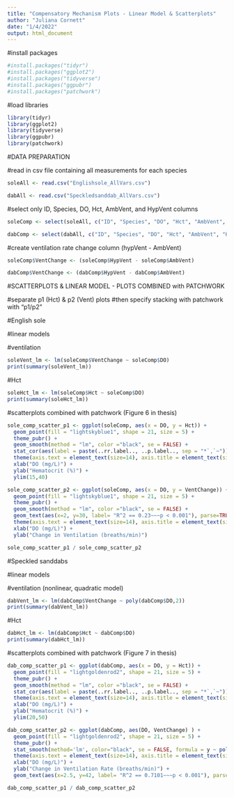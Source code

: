 ```yaml
---
title: "Compensatory Mechanism Plots - Linear Model & Scatterplots"
author: "Juliana Cornett"
date: "1/4/2022"
output: html_document
---
```


#install packages

```r
#install.packages("tidyr")
#install.packages("ggplot2")
#install.packages("tidyverse")
#install.packages("ggpubr")
#install.packages("patchwork")
```

#load libraries

```r
library(tidyr)
library(ggplot2)
library(tidyverse)
library(ggpubr)
library(patchwork)
```

#DATA PREPARATION 

#read in csv file containing all measurements for each species

```r
soleAll <- read.csv("Englishsole_AllVars.csv")

dabAll <- read.csv("Speckledsanddab_AllVars.csv")
```

#select only ID, Species, DO, Hct, AmbVent, and HypVent columns

```r
soleComp <- select(soleAll, c("ID", "Species", "DO", "Hct", "AmbVent", "HypVent"))

dabComp <- select(dabAll, c("ID", "Species", "DO", "Hct", "AmbVent", "HypVent"))
```

#create ventilation rate change column (hypVent - AmbVent)

```r
soleComp$VentChange <- (soleComp$HypVent - soleComp$AmbVent)

dabComp$VentChange <- (dabComp$HypVent - dabComp$AmbVent)
```

#SCATTERPLOTS & LINEAR MODEL - PLOTS COMBINED with PATCHWORK 

#separate p1 (Hct) & p2 (Vent) plots
#then specify stacking with patchwork with "p1/p2"

#English sole

#linear models 

#ventilation

```r
soleVent_lm <- lm(soleComp$VentChange ~ soleComp$DO)
print(summary(soleVent_lm))
```

#Hct

```r
soleHct_lm <- lm(soleComp$Hct ~ soleComp$DO)
print(summary(soleHct_lm))
```

#scatterplots combined with patchwork (Figure 6 in thesis)

```r
sole_comp_scatter_p1 <- ggplot(soleComp, aes(x = DO, y = Hct)) +
  geom_point(fill = "lightskyblue1", shape = 21, size = 5) +
  theme_pubr() +
  geom_smooth(method = "lm", color ="black", se = FALSE) +
  stat_cor(aes(label = paste(..rr.label.., ..p.label.., sep = "*`,`~")), size = 6) +
  theme(axis.text = element_text(size=14), axis.title = element_text(size=18, face="bold")) +
  xlab("DO (mg/L)") +
  ylab("Hematocrit (%)") +
  ylim(15,40)

sole_comp_scatter_p2 <- ggplot(soleComp, aes(x = DO, y = VentChange)) +
  geom_point(fill = "lightskyblue1", shape = 21, size = 5) +
  theme_pubr() +
  geom_smooth(method = "lm", color ="black", se = FALSE) +
  geom_text(aes(x=2, y=30, label= "R^2 == 0.23~~~p < 0.001"), parse=TRUE, size=6) +
  theme(axis.text = element_text(size=14), axis.title = element_text(size=18, face="bold")) +
  xlab("DO (mg/L)") +
  ylab("Change in Ventilation (breaths/min)")

sole_comp_scatter_p1 / sole_comp_scatter_p2
```

#Speckled sanddabs

#linear models 

#ventilation (nonlinear, quadratic model)

```r
dabVent_lm <- lm(dabComp$VentChange ~ poly(dabComp$DO,2))
print(summary(dabVent_lm))
```

#Hct

```r
dabHct_lm <- lm(dabComp$Hct ~ dabComp$DO)
print(summary(dabHct_lm))
```

#scatterplots combined with patchwork (Figure 7 in thesis)

```r
dab_comp_scatter_p1 <- ggplot(dabComp, aes(x = DO, y = Hct)) +
  geom_point(fill = "lightgoldenrod2", shape = 21, size = 5) +
  theme_pubr() +
  geom_smooth(method = "lm", color ="black", se = FALSE) +
  stat_cor(aes(label = paste(..rr.label.., ..p.label.., sep = "*`,`~")), label.x = 1.75, size = 6) +
  theme(axis.text = element_text(size=14), axis.title = element_text(size=18, face="bold")) +
  xlab("DO (mg/L)") +
  ylab("Hematocrit (%)") +
  ylim(20,50)

dab_comp_scatter_p2 <- ggplot(dabComp, aes(DO, VentChange) ) +
  geom_point(fill = "lightgoldenrod2", shape = 21, size = 5) +
  theme_pubr() +
  stat_smooth(method='lm', color="black", se = FALSE, formula = y ~ poly(x, 2)) +
  theme(axis.text = element_text(size=14), axis.title = element_text(size=18, face="bold")) +
  xlab("DO (mg/L)") +
  ylab("Change in Ventilation Rate (breaths/min)") +
  geom_text(aes(x=2.5, y=42, label= "R^2 == 0.7101~~~p < 0.001"), parse=TRUE, size=6)

dab_comp_scatter_p1 / dab_comp_scatter_p2
```
